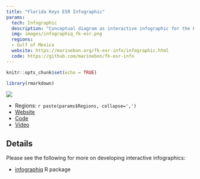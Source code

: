 ```yaml
---
title: "Florida Keys ESR Infographic"
params:
  tech: Infographic
  description: "Conceptual diagram as interactive infographic for the Florida Keys Sanctuary associated with Ecosystem Status Report (ESR)."
  img: images/infographiq_fk-esr.png
  regions: 
  - Gulf of Mexico
  website: https://marinebon.org/fk-esr-info/infographic.html
  code: https://github.com/marinebon/fk-esr-info
---
```


```r
knitr::opts_chunk$set(echo = TRUE)

library(rmarkdown)
```

![](`r params$img`)

  - Regions: `r paste(params$Regions, collapse=',')`
  - [Website](`r params$website`)
  - [Code](`r params$code`)
  - [Video](`r params$video`)

## Details

Please see the following for more on developing interactive infographics:

- [infographiq](https://github.com/marinebon/infographiq) R package





